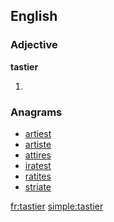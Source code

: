 ==English==

===Adjective===
'''tastier'''

# {{comparative of|tasty}}

===Anagrams===
* [[artiest#English|artiest]]
* [[artiste#English|artiste]]
* [[attires#English|attires]]
* [[iratest#English|iratest]]
* [[ratites#English|ratites]]
* [[striate#English|striate]]

[[fr:tastier]]
[[simple:tastier]]